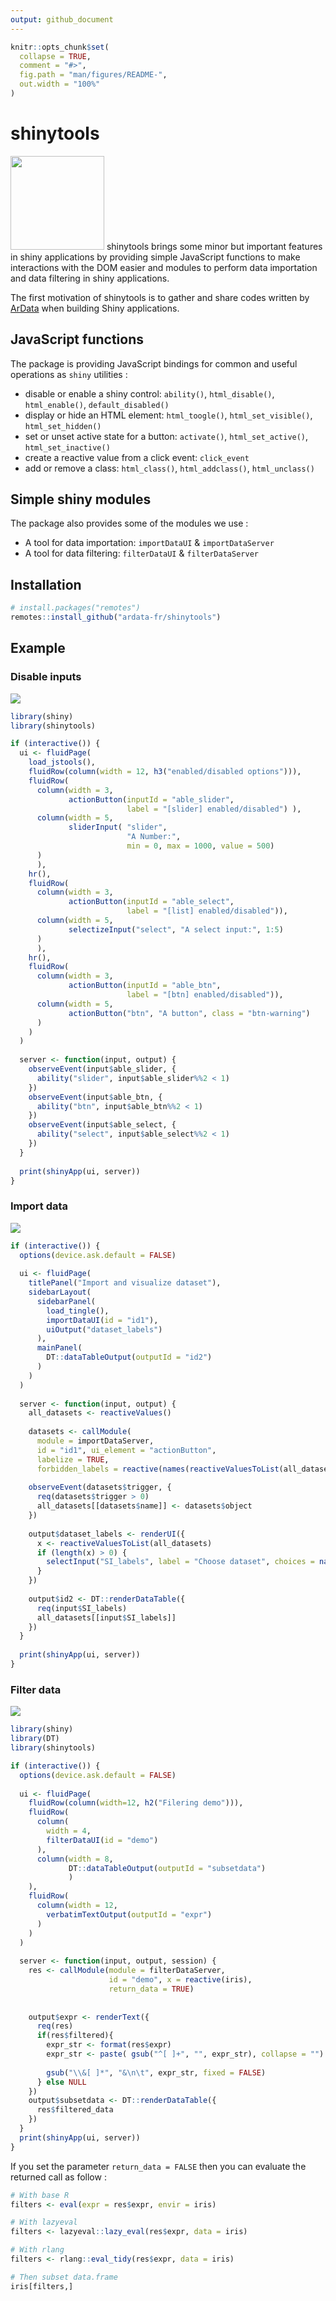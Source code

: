 ```yaml
---
output: github_document
---
```


<!-- README.md is generated from README.Rmd. Please edit that file -->

```r
knitr::opts_chunk$set(
  collapse = TRUE,
  comment = "#>",
  fig.path = "man/figures/README-",
  out.width = "100%"
)
```

# shinytools

<img src="https://www.ardata.fr/img/hexbin/shinytools.svg" style="width:150px;" width="150"/> shinytools brings some minor but important features in shiny applications by providing 
simple JavaScript functions to make interactions with the DOM easier and modules 
to perform data importation and data filtering in shiny applications.

The first motivation of shinytools is to gather and share codes written by [ArData](https://www.ardata.fr) 
when building Shiny applications. 

## JavaScript functions

The package is providing JavaScript bindings for common and useful operations as `shiny` utilities :

* disable or enable a shiny control: `ability()`, `html_disable()`, `html_enable()`, `default_disabled()`
* display or hide an HTML element: `html_toogle()`, `html_set_visible()`, `html_set_hidden()`
* set or unset active state for a button: `activate()`, `html_set_active()`, `html_set_inactive()`
* create a reactive value from a click event: `click_event`
* add or remove a class: `html_class()`, `html_addclass()`, `html_unclass()`

## Simple shiny modules

The package also provides some of the modules we use : 

* A tool for data importation: `importDataUI` & `importDataServer`
* A tool for data filtering: `filterDataUI` & `filterDataServer`

## Installation

``` r
# install.packages("remotes")
remotes::install_github("ardata-fr/shinytools")
```

## Example

### Disable inputs

![](https://www.ardata.fr/img/illustrations/shinytools_desabled.gif)

``` r
library(shiny)
library(shinytools)

if (interactive()) {
  ui <- fluidPage(
    load_jstools(),
    fluidRow(column(width = 12, h3("enabled/disabled options"))),
    fluidRow(
      column(width = 3,
             actionButton(inputId = "able_slider",
                          label = "[slider] enabled/disabled") ),
      column(width = 5,
             sliderInput( "slider",
                          "A Number:",
                          min = 0, max = 1000, value = 500)
      )
      ),
    hr(),
    fluidRow(
      column(width = 3,
             actionButton(inputId = "able_select",
                          label = "[list] enabled/disabled")),
      column(width = 5,
             selectizeInput("select", "A select input:", 1:5)
      )
      ),
    hr(),
    fluidRow(
      column(width = 3,
             actionButton(inputId = "able_btn",
                          label = "[btn] enabled/disabled")),
      column(width = 5,
             actionButton("btn", "A button", class = "btn-warning")
      )
    )
  )
  
  server <- function(input, output) {
    observeEvent(input$able_slider, {
      ability("slider", input$able_slider%%2 < 1)
    })
    observeEvent(input$able_btn, {
      ability("btn", input$able_btn%%2 < 1)
    })
    observeEvent(input$able_select, {
      ability("select", input$able_select%%2 < 1)
    })
  }
  
  print(shinyApp(ui, server))
}
```

### Import data

![](https://www.ardata.fr/img/illustrations/shinytools_import.gif)

``` r
if (interactive()) {
  options(device.ask.default = FALSE)
  
  ui <- fluidPage(
    titlePanel("Import and visualize dataset"),
    sidebarLayout(
      sidebarPanel(
        load_tingle(),
        importDataUI(id = "id1"),
        uiOutput("dataset_labels")
      ),
      mainPanel(
        DT::dataTableOutput(outputId = "id2")
      )
    )
  )
  
  server <- function(input, output) {
    all_datasets <- reactiveValues()
    
    datasets <- callModule(
      module = importDataServer,
      id = "id1", ui_element = "actionButton",
      labelize = TRUE,
      forbidden_labels = reactive(names(reactiveValuesToList(all_datasets))))
    
    observeEvent(datasets$trigger, {
      req(datasets$trigger > 0)
      all_datasets[[datasets$name]] <- datasets$object
    })
    
    output$dataset_labels <- renderUI({
      x <- reactiveValuesToList(all_datasets)
      if (length(x) > 0) {
        selectInput("SI_labels", label = "Choose dataset", choices = names(x))
      }
    })
    
    output$id2 <- DT::renderDataTable({
      req(input$SI_labels)
      all_datasets[[input$SI_labels]]
    })
  }
  
  print(shinyApp(ui, server))
}
```

### Filter data

![](https://www.ardata.fr/img/illustrations/shinytools_filterData.gif)

``` r
library(shiny)
library(DT)
library(shinytools)

if (interactive()) {
  options(device.ask.default = FALSE)
  
  ui <- fluidPage(
    fluidRow(column(width=12, h2("Filering demo"))),
    fluidRow(
      column(
        width = 4,
        filterDataUI(id = "demo")
      ),
      column(width = 8, 
             DT::dataTableOutput(outputId = "subsetdata")
             )
    ),
    fluidRow(
      column(width = 12, 
        verbatimTextOutput(outputId = "expr")
      )
    )
  )
  
  server <- function(input, output, session) {
    res <- callModule(module = filterDataServer,
                      id = "demo", x = reactive(iris),
                      return_data = TRUE)
    
    
    output$expr <- renderText({
      req(res)
      if(res$filtered){
        expr_str <- format(res$expr)
        expr_str <- paste( gsub("^[ ]+", "", expr_str), collapse = "")
        
        gsub("\\&[ ]*", "&\n\t", expr_str, fixed = FALSE)
      } else NULL
    })
    output$subsetdata <- DT::renderDataTable({
      res$filtered_data
    })
  }
  print(shinyApp(ui, server))
}
```

If you set the parameter `return_data = FALSE` then you can evaluate the returned call as follow :

``` r
# With base R
filters <- eval(expr = res$expr, envir = iris)

# With lazyeval
filters <- lazyeval::lazy_eval(res$expr, data = iris)

# With rlang
filters <- rlang::eval_tidy(res$expr, data = iris)

# Then subset data.frame
iris[filters,]
```
